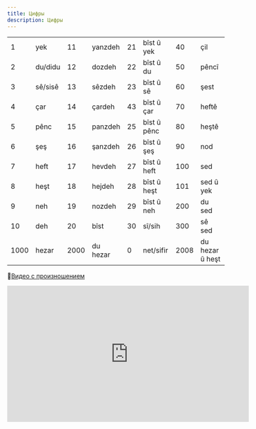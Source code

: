 ```yaml
---
title: Цифры
description: Цифры
---
```


|||||||||
|-|-|-|-|-|-|-|-|
|1|yek|11|yanzdeh|21|bîst û yek|40|çil|
|2|du/didu|12|dozdeh|22|bîst û du|50|pêncî|
|3|sê/sisê|13|sêzdeh|23|bîst û sê|60|şest|
|4|çar|14|çardeh|43|bîst û çar|70|heftê|
|5|pênc|15|panzdeh|25|bîst û pênc|80|heştê|
|6|şeş|16|şanzdeh|26|bîst û şeş|90|nod|
|7|heft|17|hevdeh|27|bîst û heft|100|sed|
|8|heşt|18|hejdeh|28|bîst û heşt|101|sed û yek|
|9|neh|19|nozdeh|29|bîst û neh|200|du sed|
|10|deh|20|bîst|30|sî/sih|300|sê sed|
|1000|hezar|2000|du hezar|0|net/sifir|2008|du hezar û heşt|

🎥[Видео с произношением](https://youtu.be/PphhEa83g8E)
<iframe width="560" height="315" src="https://www.youtube.com/embed/PphhEa83g8E" frameborder="0" allow="accelerometer; autoplay; encrypted-media; gyroscope; picture-in-picture" allowfullscreen></iframe>
